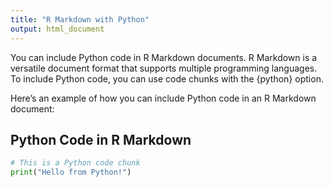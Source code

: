 ```yaml
---
title: "R Markdown with Python"
output: html_document
---
```


You can include Python code in R Markdown documents. R Markdown is a versatile document format that supports multiple programming languages. To include Python code, you can use code chunks with the {python} option.

Here's an example of how you can include Python code in an R Markdown document:

## Python Code in R Markdown

```python
# This is a Python code chunk
print("Hello from Python!")
```

